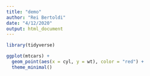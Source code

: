 ```yaml
---
title: "demo"
author: "Rei Bertoldi"
date: "4/12/2020"
output: html_document
---
```


```r
library(tidyverse)

ggplot(mtcars) +
  geom_point(aes(x = cyl, y = wt), color = "red") +
  theme_minimal()
```

